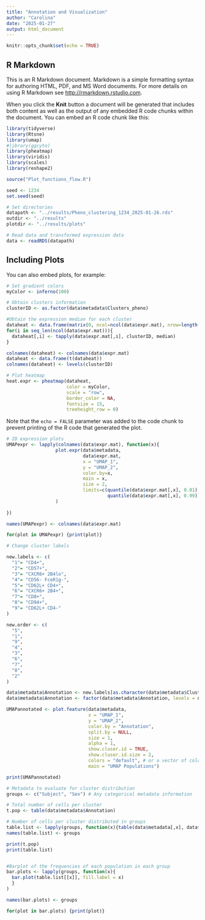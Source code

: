 ```yaml
---
title: "Annotation and Visualization"
author: "Carolina"
date: "2025-01-27"
output: html_document
---
```


```r
knitr::opts_chunk$set(echo = TRUE)
```

## R Markdown

This is an R Markdown document. Markdown is a simple formatting syntax for authoring HTML, PDF, and MS Word documents. For more details on using R Markdown see <http://rmarkdown.rstudio.com>.

When you click the **Knit** button a document will be generated that includes both content as well as the output of any embedded R code chunks within the document. You can embed an R code chunk like this:

```r

library(tidyverse)
library(Rtsne)
library(umap)
#library(ggcyto)
library(pheatmap)
library(viridis)
library(scales)
library(reshape2)

source("Plot_functions_flow.R")

seed <- 1234
set.seed(seed)

```



```r

# Set directories
datapath <- "../results/Pheno_clustering_1234_2025-01-26.rds"
outdir <- "../results"
plotdir <- "../results/plots"

# Read data and transformed expression data
data <- readRDS(datapath)

```

## Including Plots

You can also embed plots, for example:

```r

# Set gradient colors
myColor <- inferno(100)

# Obtain clusters information
clusterID <- as.factor(data$metadata$Clusters_pheno)

#Obtain the expression median for each cluster
dataheat <- data.frame(matrix(0, ncol=ncol(data$expr.mat), nrow=length(levels(clusterID))))
for(i in seq_len(ncol(data$expr.mat))){
  dataheat[,i] <- tapply(data$expr.mat[,i], clusterID, median)
}

colnames(dataheat) <- colnames(data$expr.mat)
dataheat <- data.frame(t(dataheat))
colnames(dataheat) <- levels(clusterID)

# Plot heatmap
heat.expr <- pheatmap(dataheat, 
                      color = myColor, 
                      scale = "row", 
                      border_color = NA, 
                      fontsize = 15, 
                      treeheight_row = 0)  


```

Note that the `echo = FALSE` parameter was added to the code chunk to prevent printing of the R code that generated the plot.

```r

# 2D expression plots
UMAPexpr <- lapply(colnames(data$expr.mat), function(x){
                  plot.expr(data$metadata, 
                            data$expr.mat,
                            x = "UMAP_1",
                            y = "UMAP_2", 
                            color.by=x, 
                            main = x, 
                            size = 2,
                            limits=c(quantile(data$expr.mat[,x], 0.01), 
                                     quantile(data$expr.mat[,x], 0.99))
                  )
                            
})

names(UMAPexpr) <- colnames(data$expr.mat)

for(plot in UMAPexpr) {print(plot)}
```

```r

# Change cluster labels

new.labels <- c(
  "1"= "CD4+",
  "2"= "CD57+",
  "3"= "CXCR6+ 2B4lo",
  "4"= "CD56- FceR1g-",
  "5"= "CD62L+ CD4+",
  "6"= "CXCR6+ 2B4+",
  "7"= "CD8+",
  "8"= "CD94+",
  "9"= "CD62L+ CD4-"
)

new.order <- c(
  "5",
  "1",
  "9",
  "4",
  "3",
  "6",
  "7",
  "8",
  "2"
)

data$metadata$Annotation <- new.labels[as.character(data$metadata$Clusters_pheno)]
data$metadata$Annotation <- factor(data$metadata$Annotation, levels = new.labels[new.order])

```


```r


UMAPannotated <- plot.feature(data$metadata, 
                              x = "UMAP_1",
                              y = "UMAP_2",
                              color.by = "Annotation", 
                              split.by = NULL,
                              size = 1,
                              alpha = 1,
                              show.cluser.id = TRUE,
                              show.cluser.id.size = 2,
                              colors = "default", # or a vector of colors with length = nClusters
                              main = "UMAP Populations")

print(UMAPannotated)

```

```r

# Metadata to evaluate for cluster distribution
groups <- c("Subject", "Sex") # Any categorical metadata information

# Total number of cells per cluster
t.pop <- table(data$metadata$Annotation) 

# Number of cells per cluster distributed in groups
table.list <- lapply(groups, function(x){table(data$metadata[,x], data$metadata$Annotation)})
names(table.list) <- groups

print(t.pop)
print(table.list)


#Barplot of the frequencies of each population in each group
bar.plots <- lapply(groups, function(x){
  bar.plot(table.list[[x]], fill.label = x)
  }
)

names(bar.plots) <- groups

for(plot in bar.plots) {print(plot)}


```

